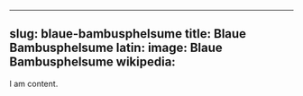 
---
slug: blaue-bambusphelsume
title: Blaue Bambusphelsume
latin:
image: Blaue Bambusphelsume
wikipedia: 
---

I am content.

